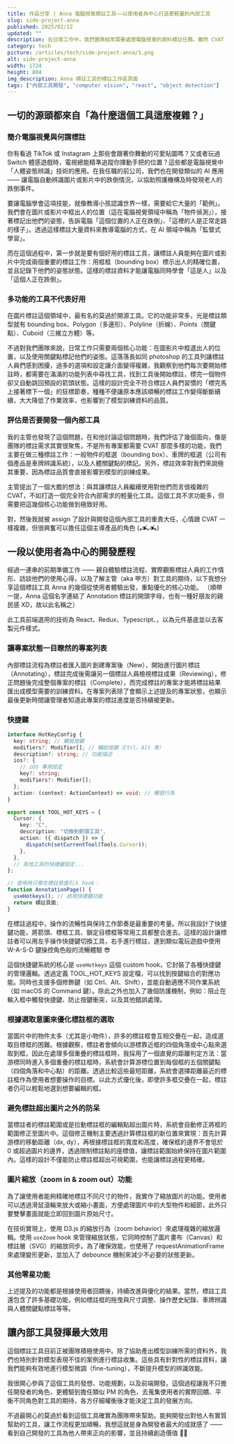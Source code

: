 ```yaml
---
title: 作品分享 | Anna 電腦視覺標註工具——以使用者為中心打造更輕量的內部工具
slug: side-project-anna
published: 2025/02/12
updated: ""
description: 在日常工作中，我們團隊經常需要處理電腦視覺的資料標註任務。雖然 CVAT 提供了豐富的功能，但在實際使用時，複雜的操作流程和繁瑣的設定常造成團隊效率的低落。為了解決這個問題，我開發了一個團隊內部使用的標註工具——Anna，專注於提供核心的標註功能，簡化使用流程，讓團隊成員能夠更快速地完成標註工作，進而提升模型訓練效率。本文將分享設計與開發這個工具的經驗，如何根據使用者需求決定功能方向，最後有效解決了團隊的實際需求。
category: tech
picture: /articles/tech/side-project-anna/1.png
alt: side-project-anna
width: 1724
height: 804
img_description: Anna 標註工具的標註工作區頁面
tags: ["內部工具開發", "computer vision", "react", "object detection"]
---
```


## 一切的源頭都來自「為什麼這個工具這麼複雜？」

### 簡介電腦視覺與何謂標註

你有看過 TikTok 或 Instagram 上那些會跟著你舞動的可愛貼圖嗎？又或者玩過 Switch 體感遊戲時，電視總能精準追蹤你揮動手把的位置？這些都是電腦視覺中「人體姿態辨識」技術的應用。在我任職的前公司，我們也在開發類似的 AI 應用 —— 讓電腦自動辨識圖片或影片中的跌倒情況，以協助照護機構及時發現老人的跌倒事件。

要讓電腦學會這項技能，就像教導小孩認識世界一樣，需要給它大量的「範例」。我們會在圖片或影片中框出人的位置（這在電腦視覺領域中稱為「物件偵測」），接著標記出他們的姿態，告訴電腦「這個位置的人正在跌倒」、「這裡的人是正常走路的樣子」。透過這樣標註大量資料來教導電腦的方式，在 AI 領域中稱為「監督式學習」。

而在這個過程中，第一步就是要有個好用的標註工具，讓標註人員能夠在圖片或影片中完成兩個重要的標註工作：用框框（bounding box）標示出人的精確位置，並且記錄下他們的姿態狀態。這樣的標註資料才能讓電腦同時學會「這是人」以及「這個人正在跌倒」。

### 多功能的工具不代表好用

<BlogInsertImage
  src="/articles/tech/side-project-anna/cvat.png"
  alt="CVAT interface"
  width={1920}
  height={899}
  description="CVAT 的標註工作區頁面"
/>
在圖片標註這個領域中，最有名的莫過於開源工具<BlankLink href="https://www.cvat.ai/" text="CVAT（Computer Vision Annotation Tool）" />。它的功能非常多，光是標註類型就有 bounding box、Polygon（多邊形）、Polyline（折線）、Points（關鍵點）、Cuboid（三維立方體）等。

不過對我們團隊來說，日常工作只需要兩個核心功能：在圖影片中框選出人的位置，以及使用關鍵點標記他們的姿態。這落落長如同 photoshop 的工具列讓標註人員們感到困擾，過多的選項和設定讓介面變得複雜，我觀察到他們每次要開始標註時，都需要在滿滿的功能列表中尋找工具，找到工具後開始標註，標完一個物件卻又自動跳回預設的箭頭狀態。這樣的設計完全不符合標註人員們習慣的「標完馬上接著標下一個」的狂標節奏，種種不便讓原本應該順暢的標註工作變得斷斷續續，大大降低了作業效率，也影響到了模型訓練資料的品質。

### 評估是否要開發一個內部工具

我的主管也發現了這個問題，在和他討論這個問題時，我們評估了幾個面向，像是團隊的標註需求其實很聚焦，不是所有專案都需要 CVAT 那麼多樣的功能，我們主要在做三種標註工作：一般物件的框選（bounding box）、車牌的框選（公司有個產品是車牌辨識系統），以及人體關鍵點的標記。另外，標註效率對我們來說極其重要，因為標註品質會直接影響到模型的訓練成果。

主管提出了一個大膽的想法：與其讓標註人員繼續使用對他們而言很複雜的 CVAT，不如打造一個完全符合內部需求的輕量化工具。這個工具不求功能多，但需要把這幾個核心功能做到極致好用。

對，然後我就被 assign 了設計與開發這個內部工具的重責大任，心情跟 CVAT 一樣複雜，但很興奮可以擔任這個主導產品的角色 (⁎⁍̴̛ᴗ⁍̴̛⁎)

## 一段以使用者為中心的開發歷程

經過一連串的前期準備工作 —— 親自體驗標註流程、實際觀察標註人員的工作情形、訪談他們的使用心得，以及了解主管（aka 甲方）對工具的期待，以下我想分享這個標註工具 Anna 的幾個從使用者體驗出發，重點優化的核心功能。
（順帶一提，Anna 這個名字連結了 Annotation 標註的開頭字母，也有一種好朋友的親民感 XD，故以此名稱之）

此工具前端選用的技術為 React、Redux、Typescript、<BlankLink href="https://d3js.org/" text="D3.js" />，以<BlankLink href="https://mui.com/material-ui/" text="Material UI" />為元件基底並以<BlankLink href="https://emotion.sh/docs/introduction" text="emotion css" />去客製元件樣式。

### 讓專案狀態一目瞭然的專案列表

<BlogInsertImage
  src="/articles/tech/side-project-anna/project-list.png"
  alt="Anna project list"
  width={1430}
  height={924}
  description="Anna 的專案列表頁"
/>
內部標註流程為標註者匯入圖片創建專案後（New），開始進行圖片標註（Annotating），標註完成後需讓另一個標註人員檢視標註成果（Reviewing），修正問題後完成整個專案的標註（Complete），而完成標註的專案才能將標註結果匯出成模型需要的訓練資料。在專案列表除了會顯示上述提及的專案狀態，也顯示最後更新時間讓管理者知道此專案的標註進度是否持續被更新。

### 快捷鍵

```typescript
interface HotKeyConfig {
  key: string; // 觸發按鍵
  modifiers?: Modifier[]; // 輔助按鍵（Ctrl、Alt 等）
  description?: string; // 功能描述
  ios?: {
    // iOS 專用設定
    key?: string;
    modifiers?: Modifier[];
  };
  action: (context: ActionContext) => void; // 觸發行為
}

export const TOOL_HOT_KEYS = {
  Cursor: {
    key: "C",
    description: "切換到箭頭工具",
    action: ({ dispatch }) => {
      dispatch(setCurrentTool(Tools.Cursor));
    },
  },
  // 其他工具的快捷鍵設定...
};

// 使用時只需在標註頁面引入 hook：
function AnnotationPage() {
  useHotkeys(); // 啟用快捷鍵功能
  return 標註頁面;
}
```

在標註過程中，操作的流暢性與保持工作節奏是最重要的考量。所以我設計了快捷鍵功能，將箭頭、標框工具、鎖定目標框等常用工具都整合進去。這樣的設計讓標註者可以用左手操作快捷鍵切換工具，右手進行標註，達到類似電玩遊戲中使用 W-A-S-D 鍵操控角色般的流暢體驗 😎

這個快捷鍵系統的核心是 `useHotkeys` 這個 custom hook，它封裝了各種快捷鍵的管理邏輯。透過定義 TOOL_HOT_KEYS 設定檔，可以找到按鍵組合的對應功能。同時也支援多個修飾鍵（如 Ctrl、Alt、Shift），並能自動適應不同作業系統（如 macOS 的 Command 鍵）。除此之外也加入了幾個防護機制，例如：阻止在輸入框中觸發快捷鍵、防止按鍵衝突，以及其他錯誤處理。

### 根據選取意圖來優化標註框的選取

<BlogInsertImage
  src="/articles/tech/side-project-anna/crowded-boxes.png"
  alt="crowded boxes"
  width={1603}
  height={908}
  description="用 mock data 示意 50 個框交疊在一起的情形，選取特定的框變得很困難"
/>
當圖片中的物件太多（尤其是小物件），許多的標註框會互相交疊在一起，造成選取目標框的困難。根據觀察，標註者會傾向以游標靠近框的四個角落或中心點來選取到框，因此在處理多個重疊的標註框時，我採用了一個直覺的距離判定方法：當游標同時進入多個重疊的標註框時，系統會計算游標位置到每個框的五個關鍵點（四個角落和中心點）的距離。透過比較這些最短距離，系統會選擇距離最近的標註框作為使用者想要操作的目標。以此方式優化後，即使許多框交疊在一起，標註者仍可以輕鬆地選到想要編輯的框。

### 避免標註超出圖片之外的防呆

<BlogInsertImage
  src="/articles/tech/side-project-anna/over1.png"
  alt="over image bounding - 1"
/>
<BlogInsertImage
  src="/articles/tech/side-project-anna/over2.png"
  alt="over image bounding - 2"
/>
當標註者的標註範圍或是拉動標註框的編輯點超出圖片時，系統會自動修正將框的範圍修正至圖片中。這個修正機制主要透過計算標註框的新位置來實現：首先計算游標的移動距離（dx,
dy），再根據標註框的寬度和高度，確保框的邊界不會低於 0
或超過圖片的邊界，透過限制標註點的座標值，讓標註範圍始終保持在圖片範圍內。這樣的設計不僅能防止標註框超出可視範圍，也能讓標註過程更精確。

### 圖片縮放（zoom in & zoom out）功能

<BlogInsertImage
  src="/articles/tech/side-project-anna/zoom-in.png"
  alt="zoom in"
/>
<BlogInsertImage
  src="/articles/tech/side-project-anna/zoom-out.png"
  alt="zoom out"
/>

為了讓使用者能夠精確地標註不同尺寸的物件，我實作了縮放圖片的功能。使用者可以透過滑鼠滾輪來放大或縮小畫面，方便處理圖片中的大型物件和細節，此外只要雙擊畫面就能立即回到圖片原始尺寸。

在技術實現上，使用 D3.js 的縮放行為（zoom behavior）來處理複雜的縮放邏輯。使用 `useZoom` hook 來管理縮放狀態，它同時控制了圖片畫布（Canvas）和標註層（SVG）的縮放同步。為了確保效能，也使用了 requestAnimationFrame 來處理變形更新，並加入了 debounce 機制來減少不必要的狀態更新。

### 其他零星功能

上述提及的功能都是根據使用者回饋後，持續改進與優化的結果。當然，標註工具還包含了許多基礎功能，例如標註框的拖曳與尺寸調整、操作歷史紀錄、車牌辨識與人體關鍵點標註等等。

## 讓內部工具發揮最大效用

這個標註工具目前正被團隊積極使用中。除了協助產出模型訓練所需的資料外，我們也特別針對模型表現不佳的案例進行標註收集。這些具有針對性的標註資料，讓我們能夠有效地進行模型微調（fine-tuning），不斷提升模型的辨識效能。

我很開心參與了這個工具的發想、功能規劃，以及前端開發。這個過程讓我不只擔任開發者的角色，更體驗到擔任類似 PM 的角色，去蒐集使用者的實際回饋、平衡不同角色對工具的期待，各方仔細權衡後才能決定工具的發展方向。

不過最開心的莫過於看到這個工具確實為團隊帶來幫助。能夠開發出對他人有實質幫助的工具，讓工作流程更加順暢，我想這就是身為開發者最大的成就感了 —— 看到自己開發的工具為他人帶來正向的影響，並且持續創造價值 💪🏻
